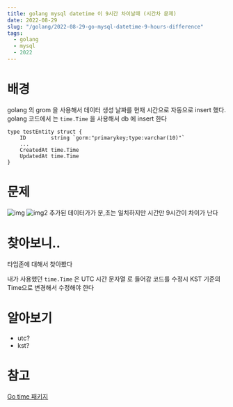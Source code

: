 ```yaml
---
title: golang mysql datetime 이 9시간 차이날때 (시간차 문제)
date: 2022-08-29
slug: "/golang/2022-08-29-go-mysql-datetime-9-hours-difference"
tags:
  - golang
  - mysql
  - 2022
---
```

# 배경
golang 의 grom 을 사용해서 데이터 생성 날짜를 현재 시간으로 자동으로 insert 했다.
golang 코드에서 는  `time.Time` 을 사용해서 db 에 insert 한다

```
type testEntity struct {
	ID        string `gorm:"primarykey;type:varchar(10)"`
	...
	CreatedAt time.Time
	UpdatedAt time.Time
}
```
# 문제
![img](./datetime.jpg)
![img2](./datetime2.jpg)
추가된 데이터가가 분,초는 일치하지만 시간만 9시간이 차이가 난다

# 찾아보니..
타임존에 대해서 찾아봤다

내가 사용했던 `time.Time` 은  UTC 시간 문자열 로 들어감
코드를 수정시  KST 기준의 Time으로 변경해서 수정해야 한다


# 알아보기
* utc?
* kst?


# 참고
[Go time 패키지](https://jeonghwan-kim.github.io/dev/2019/01/14/go-time.html)